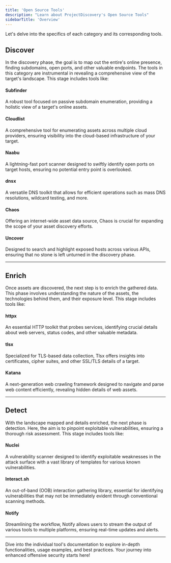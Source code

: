 ```yaml
---
title: 'Open Source Tools'
description: "Learn about ProjectDiscovery's Open Source Tools"
sidebarTitle: 'Overview'
---
```


<Snippet file="tools-statement.mdx" />

Let's delve into the specifics of each category and its corresponding tools.

## Discover
In the discovery phase, the goal is to map out the entire's online presence, finding subdomains, open ports, and other valuable endpoints. The tools in this category are instrumental in revealing a comprehensive view of the target's landscape. This stage includes tools like:

#### Subfinder
A robust tool focused on passive subdomain enumeration, providing a holistic view of a target's online assets.

#### Cloudlist
A comprehensive tool for enumerating assets across multiple cloud providers, ensuring visibility into the cloud-based infrastructure of your target.

#### Naabu
A lightning-fast port scanner designed to swiftly identify open ports on target hosts, ensuring no potential entry point is overlooked.  

#### dnsx
A versatile DNS toolkit that allows for efficient operations such as mass DNS resolutions, wildcard testing, and more.

#### Chaos
Offering an internet-wide asset data source, Chaos is crucial for expanding the scope of your asset discovery efforts.  

#### Uncover
Designed to search and highlight exposed hosts across various APIs, ensuring that no stone is left unturned in the discovery phase.

---

## Enrich
Once assets are discovered, the next step is to enrich the gathered data. This phase involves understanding the nature of the assets, the technologies behind them, and their exposure level. This stage includes tools like:

#### httpx
An essential HTTP toolkit that probes services, identifying crucial details about web servers, status codes, and other valuable metadata.

#### tlsx
Specialized for TLS-based data collection, Tlsx offers insights into certificates, cipher suites, and other SSL/TLS details of a target.  

#### Katana
A next-generation web crawling framework designed to navigate and parse web content efficiently, revealing hidden details of web assets.

---

## Detect
With the landscape mapped and details enriched, the next phase is detection. Here, the aim is to pinpoint exploitable vulnerabilities, ensuring a thorough risk assessment. This stage includes tools like:

#### Nuclei
A vulnerability scanner designed to identify exploitable weaknesses in the attack surface with a vast library of templates for various known vulnerabilities. 

#### Interact.sh
An out-of-band (OOB) interaction gathering library, essential for identifying vulnerabilities that may not be immediately evident through conventional scanning methods.

#### Notify
Streamlining the workflow, Notify allows users to stream the output of various tools to multiple platforms, ensuring real-time updates and alerts.  


---

Dive into the individual tool's documentation to explore in-depth functionalities, usage examples, and best practices. Your journey into enhanced offensive security starts here!
